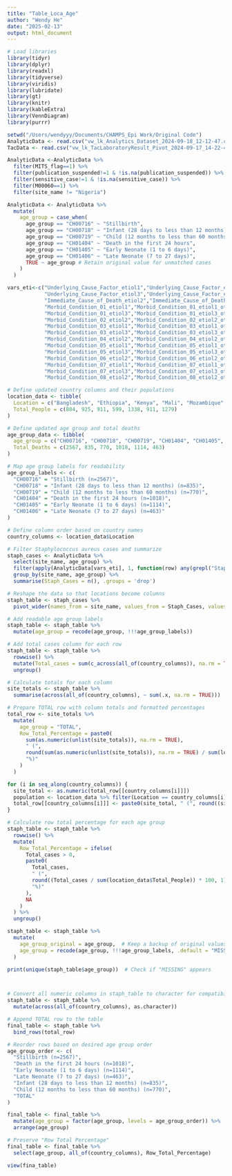 ```yaml
---
title: "Table_Loca_Age"
author: "Wendy He"
date: "2025-02-13"
output: html_document
---
```


```r
# Load libraries
library(tidyr)
library(dplyr)
library(readxl)
library(tidyverse)
library(viridis)
library(lubridate)
library(gt)
library(knitr)
library(kableExtra)
library(VennDiagram)
library(purrr)

setwd("/Users/wendyyy/Documents/CHAMPS_Epi Work/Original Code")
AnalyticData <- read.csv("vw_lk_Analytics_Dataset_2024-09-18_12-12-47.csv", stringsAsFactors=FALSE, na.strings=c("",".","NA"))
TacData <- read.csv("vw_lk_TacLaboratoryResult_Pivot_2024-09-17_14-22-48.csv", stringsAsFactors=FALSE, na.strings=c("",".","NA"))
```

```r
AnalyticData <-AnalyticData %>%
  filter(MITS_flag==1) %>%
  filter(publication_suspended!=1 & !is.na(publication_suspended)) %>%
  filter(sensitive_case!=1 & !is.na(sensitive_case)) %>%
  filter(M00060==1) %>%
  filter(site_name != "Nigeria")
```

```r
AnalyticData <- AnalyticData %>%
  mutate(
    age_group = case_when(
      age_group == "CH00716" ~ "Stillbirth",
      age_group == "CH00718" ~ "Infant (28 days to less than 12 months)",
      age_group == "CH00719" ~ "Child (12 months to less than 60 months)",
      age_group == "CH01404" ~ "Death in the first 24 hours",
      age_group == "CH01405" ~ "Early Neonate (1 to 6 days)",
      age_group == "CH01406" ~ "Late Neonate (7 to 27 days)",
      TRUE ~ age_group # Retain original value for unmatched cases
    )
  )
```


```r
vars_eti<-c("Underlying_Cause_Factor_etiol1","Underlying_Cause_Factor_etiol1_othr","Underlying_Cause_Factor_etiol2","Underlying_Cause_Factor_etiol2_othr",
            "Underlying_Cause_Factor_etiol3","Underlying_Cause_Factor_etiol3_othr","Immediate_Cause_of_Death_etiol1","Immediate_Cause_of_Death_etiol1_othr",
            "Immediate_Cause_of_Death_etiol2","Immediate_Cause_of_Death_etiol2_othr","Immediate_Cause_of_Death_etiol3","Immediate_Cause_of_Death_etiol3_othr",
            "Morbid_Condition_01_etiol1","Morbid_Condition_01_etiol1_othr","Morbid_Condition_01_etiol2","Morbid_Condition_01_etiol2_othr",
            "Morbid_Condition_01_etiol3","Morbid_Condition_01_etiol3_othr","Morbid_Condition_02_etiol1","Morbid_Condition_02_etiol1_othr",     
            "Morbid_Condition_02_etiol2","Morbid_Condition_02_etiol2_othr","Morbid_Condition_02_etiol3","Morbid_Condition_02_etiol3_othr",
            "Morbid_Condition_03_etiol1","Morbid_Condition_03_etiol1_othr","Morbid_Condition_03_etiol2","Morbid_Condition_03_etiol2_othr",
            "Morbid_Condition_03_etiol3","Morbid_Condition_03_etiol3_othr","Morbid_Condition_04_etiol1","Morbid_Condition_04_etiol1_othr",
            "Morbid_Condition_04_etiol2","Morbid_Condition_04_etiol2_othr","Morbid_Condition_04_etiol3","Morbid_Condition_04_etiol3_othr",
            "Morbid_Condition_05_etiol1","Morbid_Condition_05_etiol1_othr","Morbid_Condition_05_etiol2","Morbid_Condition_05_etiol2_othr",
            "Morbid_Condition_05_etiol3","Morbid_Condition_05_etiol3_othr","Morbid_Condition_06_etiol1","Morbid_Condition_06_etiol1_othr",
            "Morbid_Condition_06_etiol2","Morbid_Condition_06_etiol2_othr","Morbid_Condition_06_etiol3","Morbid_Condition_06_etiol3_othr",
            "Morbid_Condition_07_etiol1","Morbid_Condition_07_etiol1_othr","Morbid_Condition_07_etiol2","Morbid_Condition_07_etiol2_othr",
            "Morbid_Condition_07_etiol3","Morbid_Condition_07_etiol3_othr","Morbid_Condition_08_etiol1","Morbid_Condition_08_etiol1_othr",
            "Morbid_Condition_08_etiol2","Morbid_Condition_08_etiol2_othr","Morbid_Condition_08_etiol3","Morbid_Condition_08_etiol3_othr") 


```




```r
# Define updated country columns and their populations
location_data <- tibble(
  Location = c("Bangladesh", "Ethiopia", "Kenya", "Mali", "Mozambique", "Sierra Leone", "South Africa"),
  Total_People = c(804, 925, 911, 599, 1338, 911, 1279)
)

# Define updated age group and total deaths
age_group_data <- tibble(
  age_group = c("CH00716", "CH00718", "CH00719", "CH01404", "CH01405", "CH01406"),
  Total_Deaths = c(2567, 835, 770, 1018, 1114, 463)
)

# Map age group labels for readability
age_group_labels <- c(
  "CH00716" = "Stillbirth (n=2567)",
  "CH00718" = "Infant (28 days to less than 12 months) (n=835)",
  "CH00719" = "Child (12 months to less than 60 months) (n=770)",
  "CH01404" = "Death in the first 24 hours (n=1018)",
  "CH01405" = "Early Neonate (1 to 6 days) (n=1114)",
  "CH01406" = "Late Neonate (7 to 27 days) (n=463)"
)

# Define column order based on country names
country_columns <- location_data$Location

# Filter Staphylococcus aureus cases and summarize
staph_cases <- AnalyticData %>%
  select(site_name, age_group) %>%
  filter(apply(AnalyticData[vars_eti], 1, function(row) any(grepl("Staphylococcus aureus", row, ignore.case = TRUE)))) %>%
  group_by(site_name, age_group) %>%
  summarise(Staph_Cases = n(), .groups = 'drop')

# Reshape the data so that locations become columns
staph_table <- staph_cases %>%
  pivot_wider(names_from = site_name, values_from = Staph_Cases, values_fill = list(Staph_Cases = 0))

# Add readable age group labels
staph_table <- staph_table %>%
  mutate(age_group = recode(age_group, !!!age_group_labels))

# Add total cases column for each row
staph_table <- staph_table %>%
  rowwise() %>%
  mutate(Total_cases = sum(c_across(all_of(country_columns)), na.rm = TRUE)) %>%
  ungroup()

# Calculate totals for each column
site_totals <- staph_table %>%
  summarise(across(all_of(country_columns), ~ sum(.x, na.rm = TRUE)))

# Prepare TOTAL row with column totals and formatted percentages
total_row <- site_totals %>%
  mutate(
    age_group = "TOTAL",
    Row_Total_Percentage = paste0(
      sum(as.numeric(unlist(site_totals)), na.rm = TRUE),
      " (",
      round(sum(as.numeric(unlist(site_totals)), na.rm = TRUE) / sum(location_data$Total_People) * 100, 1),
      "%)"
    )
  )

for (i in seq_along(country_columns)) {
  site_total <- as.numeric(total_row[[country_columns[i]]])
  population <- location_data %>% filter(Location == country_columns[i]) %>% pull(Total_People)
  total_row[[country_columns[i]]] <- paste0(site_total, " (", round((site_total / population) * 100, 1), "%)")
}

# Calculate row total percentage for each age group
staph_table <- staph_table %>%
  rowwise() %>%
  mutate(
    Row_Total_Percentage = ifelse(
      Total_cases > 0,
      paste0(
        Total_cases,
        " (",
        round((Total_cases / sum(location_data$Total_People)) * 100, 1),
        "%)"
      ),
      NA
    )
  ) %>%
  ungroup()

staph_table <- staph_table %>%
  mutate(
    age_group_original = age_group,  # Keep a backup of original values
    age_group = recode(age_group, !!!age_group_labels, .default = "MISSING")
  )

print(unique(staph_table$age_group))  # Check if "MISSING" appears



# Convert all numeric columns in staph_table to character for compatibility
staph_table <- staph_table %>%
  mutate(across(all_of(country_columns), as.character))

# Append TOTAL row to the table
final_table <- staph_table %>%
  bind_rows(total_row)

# Reorder rows based on desired age group order
age_group_order <- c(
  "Stillbirth (n=2567)",
  "Death in the first 24 hours (n=1018)",
  "Early Neonate (1 to 6 days) (n=1114)",
  "Late Neonate (7 to 27 days) (n=463)",
  "Infant (28 days to less than 12 months) (n=835)",
  "Child (12 months to less than 60 months) (n=770)",
  "TOTAL"
)

final_table <- final_table %>%
  mutate(age_group = factor(age_group, levels = age_group_order)) %>%
  arrange(age_group)

# Preserve "Row Total Percentage"
final_table <- final_table %>%
  select(age_group, all_of(country_columns), Row_Total_Percentage)

view(fina_table) 
```






